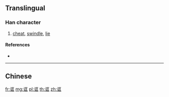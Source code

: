 {{character info/new}}
{{also|誆}}
==Translingual==

===Han character===
{{Han char|rn=149|rad=讠|as=06|sn=8|four=|canj=IVSMG}}

# [[cheat]], [[swindle]], [[lie]]

====References====
* {{Han ref|kx=1188.181|hdz=63960.090|uh=8BD3|ud=35795}}

----

==Chinese==
{{zh-see|誆}}

[[fr:诓]]
[[mg:诓]]
[[pl:诓]]
[[th:诓]]
[[zh:诓]]